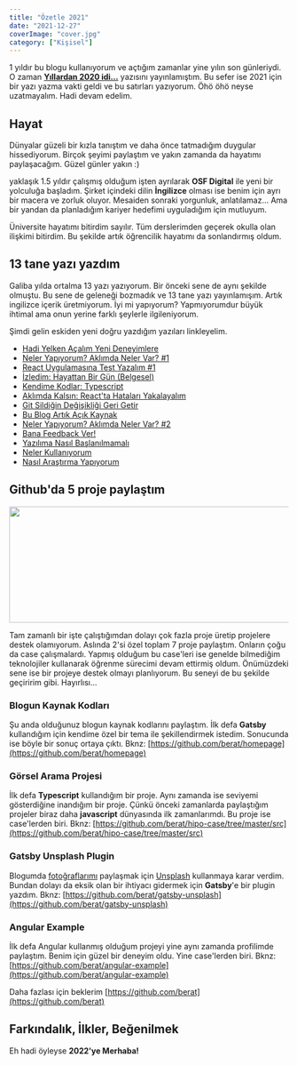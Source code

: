 ```yaml
---
title: "Özetle 2021"
date: "2021-12-27"
coverImage: "cover.jpg"
category: ["Kişisel"]
---
```


1 yıldır bu blogu kullanıyorum ve açtığım zamanlar yine yılın son günleriydi. O zaman **[Yıllardan 2020 idi...](http://localhost:3000/blog/yillardan-2020-idi/)** yazısını yayınlamıştım. Bu sefer ise 2021 için bir yazı yazma vakti geldi ve bu satırları yazıyorum. Öhö öhö neyse uzatmayalım. Hadi devam edelim. 

## Hayat

Dünyalar güzeli bir kızla tanıştım ve daha önce tatmadığım duygular hissediyorum. Birçok şeyimi paylaştım ve yakın zamanda da hayatımı paylaşacağım. Güzel günler yakın :)

yaklaşık 1.5 yıldır çalışmış olduğum işten ayrılarak **OSF Digital** ile yeni bir yolculuğa başladım. Şirket içindeki dilin **İngilizce** olması ise benim için ayrı bir macera ve zorluk oluyor. Mesaiden sonraki yorgunluk, anlatılamaz... Ama bir yandan da planladığım kariyer hedefimi uyguladığım için mutluyum. 

Üniversite hayatımı bitirdim sayılır. Tüm derslerimden geçerek okulla olan ilişkimi bitirdim. Bu şekilde artık öğrencilik hayatımı da sonlandırmış oldum. 

## 13 tane yazı yazdım

Galiba yılda ortalma 13 yazı yazıyorum. Bir önceki sene de aynı şekilde olmuştu. Bu sene de geleneği bozmadık ve 13 tane yazı yayınlamışım. Artık ingilizce içerik üretmiyorum. İyi mi yapıyorum? Yapmıyorumdur büyük ihtimal ama onun yerine farklı şeylerle ilgileniyorum.

Şimdi gelin eskiden yeni doğru yazdığım yazıları linkleyelim.
- [Hadi Yelken Açalım Yeni Deneyimlere](https://beratbozkurt.net/blog/hadi-yelken-acalim-yeni-deneyimlere/)
- [Neler Yapıyorum? Aklımda Neler Var? #1](https://beratbozkurt.net/blog/neler-yapiyorum-aklimda-neler-var-1/)
- [React Uygulamasına Test Yazalım #1](https://beratbozkurt.net/blog/react-uygulamasina-test-yazalim-1/)
- [İzledim: Hayattan Bir Gün (Belgesel)](https://beratbozkurt.net/blog/izledim-hayattan-bir-gun/)
- [Kendime Kodlar: Typescript](https://beratbozkurt.net/blog/kendime-kodlar-typescript/)
- [Aklımda Kalsın: React'ta Hataları Yakalayalım](https://beratbozkurt.net/blog/aklimda-kalsin-reactta-hatalari-yakalayalim/)
- [Git Sildiğin Değişikliği Geri Getir](https://beratbozkurt.net/blog/git-sildigin-degisikligi-geri-getirmek/)
- [Bu Blog Artık Açık Kaynak](https://beratbozkurt.net/blog/kisisel-blogumun-kodlari-acik-kaynak/)
- [Neler Yapıyorum? Aklımda Neler Var? #2](https://beratbozkurt.net/blog/neler-yapiyorum-aklimda-neler-var-2/)
- [Bana Feedback Ver!](https://beratbozkurt.net/blog/bana-feedback-ver/)
- [Yazılıma Nasıl Başlanılmamalı](https://beratbozkurt.net/blog/yazilima-nasil-baslanilmamali/)
- [Neler Kullanıyorum](https://beratbozkurt.net/blog/neler-kullaniyorum/)
- [Nasıl Araştırma Yapıyorum](https://beratbozkurt.net/blog/nasil-arastirma-yapiyorum/)

## Github'da 5 proje paylaştım

<Image alt="" src="/posts/ozetle-2021/github.png" width="783" height="209" />

Tam zamanlı bir işte çalıştığımdan dolayı çok fazla proje üretip projelere destek olamıyorum. Aslında 2'si özel toplam 7 proje paylaştım. Onların çoğu da case çalışmalardı. Yapmış olduğum bu case'leri ise genelde bilmediğim teknolojiler kullanarak öğrenme sürecimi devam ettirmiş oldum. Önümüzdeki sene ise bir projeye destek olmayı planlıyorum. Bu seneyi de bu şekilde geçiririm gibi. Hayırlısı...

<h3>Blogun Kaynak Kodları</h3>

Şu anda olduğunuz blogun kaynak kodlarını paylaştım. İlk defa **Gatsby** kullandığım için kendime özel bir tema ile şekillendirmek istedim. Sonucunda ise böyle bir sonuç ortaya çıktı. Bknz: [https://github.com/berat/homepage](https://github.com/berat/homepage)

<h3>Görsel Arama Projesi</h3>

İlk defa **Typescript** kullandığım bir proje. Aynı zamanda ise seviyemi gösterdiğine inandığım bir proje. Çünkü önceki zamanlarda paylaştığım projeler biraz daha **javascript** dünyasında ilk zamanlarımdı. Bu proje ise case'lerden biri. Bknz: [https://github.com/berat/hipo-case/tree/master/src](https://github.com/berat/hipo-case/tree/master/src)

<h3>Gatsby Unsplash Plugin</h3>

Blogumda [fotoğraflarımı](https://beratbozkurt.net/photos) paylaşmak için [Unsplash](https://unsplash.com/beratbozkurt0) kullanmaya karar verdim. Bundan dolayı da eksik olan bir ihtiyacı gidermek için **Gatsby**'e bir plugin yazdım. Bknz: [https://github.com/berat/gatsby-unsplash](https://github.com/berat/gatsby-unsplash) 

<h3>Angular Example</h3>

İlk defa Angular kullanmış olduğum projeyi yine aynı zamanda profilimde paylaştım. Benim için güzel bir deneyim oldu. Yine case'lerden biri. Bknz: [https://github.com/berat/angular-example](https://github.com/berat/angular-example)

Daha fazlası için beklerim [https://github.com/berat](https://github.com/berat)

<h2>Farkındalık, İlkler, Beğenilmek</h2>


<Tweet id="1425043594453430273" />


<Tweet id="1376188569153376259" />

<Tweet id="1374805180689100809" />

Eh hadi öyleyse **2022'ye Merhaba!**